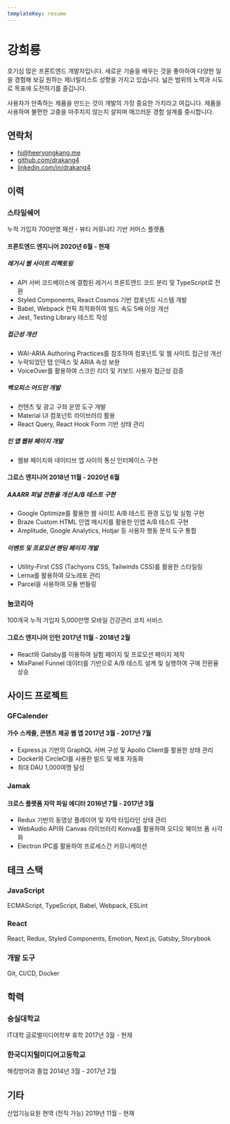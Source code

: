 ```yaml
---
templateKey: resume
---
```


# 강희룡

<p className="text-xl leading-snug text-gray-600 dark:text-gray-400">
  호기심 많은 프론트엔드 개발자입니다. 새로운 기술을 배우는 것을 좋아하여 다양한
  일을 경험해 보길 원하는 제너럴리스트 성향을 가지고 있습니다. 넓은 범위의
  노력과 시도로 목표에 도전하기를 즐깁니다.
</p>
<p className="text-xl leading-snug text-gray-600 dark:text-gray-400">
  사용자가 만족하는 제품을 만드는 것이 개발의 가장 중요한 가치라고 여깁니다.
  제품을 사용하며 불편한 고충을 마주치지 않는지 살피며 매끄러운 경험 설계를
  중시합니다.
</p>

## 연락처

- <hi@heeryongkang.me>
- [github.com/drakang4](https://github.com/drakang4)
- [linkedin.com/in/drakang4](https://www.linkedin.com/in/drakang4)

## 이력

### 스타일쉐어 <ExternalLink href="https://www.styleshare.kr/store" />

누적 가입자 700만명 패션・뷰티 커뮤니티 기반 커머스 플랫폼

<h4 className="mt-6">
  프론트엔드 엔지니어 <Duration>2020년 6월 - 현재</Duration>
</h4>

##### 레거시 웹 사이트 리팩토링

- API 서버 코드베이스에 결합된 레거시 프론트엔드 코드 분리 및 TypeScript로 전환
- Styled Components, React Cosmos 기반 컴포넌트 시스템 개발
- Babel, Webpack 컨픽 최적화하여 빌드 속도 5배 이상 개선
- Jest, Testing Library 테스트 작성

##### 접근성 개선

- WAI-ARIA Authoring Practices를 참조하여 컴포넌트 및 웹 사이트 접근성 개선
- 누락되었던 탭 인덱스 및 ARIA 속성 보완
- VoiceOver를 활용하여 스크린 리더 및 키보드 사용자 접근성 검증

##### 백오피스 어드민 개발

- 컨텐츠 및 광고 구좌 운영 도구 개발
- Material UI 컴포넌트 라이브러리 활용
- React Query, React Hook Form 기반 상태 관리

##### 인 앱 웹뷰 페이지 개발

- 웹뷰 페이지와 네이티브 앱 사이의 통신 인터페이스 구현

<h4 className="mt-6">
  그로스 엔지니어 <Duration>2018년 11월 - 2020년 6월</Duration>
</h4>

##### AAARR 퍼널 전환율 개선 A/B 테스트 구현

- Google Optimize를 활용한 웹 사이트 A/B 테스트 환경 도입 및 실험 구현
- Braze Custom HTML 인앱 메시지를 활용한 인앱 A/B 테스트 구현
- Amplitude, Google Analytics, Hotjar 등 사용자 행동 분석 도구 통합

##### 이벤트 및 프로모션 랜딩 페이지 개발

- Utility-First CSS (Tachyons CSS, Tailwinds CSS)를 활용한 스타일링
- Lerna를 활용하여 모노레포 관리
- Parcel을 사용하여 모듈 번들링

### 눔코리아 <ExternalLink href="https://www.noom.com/ko/" />

100개국 누적 가입자 5,000만명 모바일 건강관리 코치 서비스

<h4 className="mt-6">
  그로스 엔지니어 인턴 <Duration>2017년 11월 - 2018년 2월</Duration>
</h4>

- React와 Gatsby를 이용하여 실험 페이지 및 프로모션 페이지 제작
- MixPanel Funnel 데이터를 기반으로 A/B 테스트 설계 및 실행하여 구매 전환율 상승

## 사이드 프로젝트

### GFCalender <ExternalLink href="https://github.com/drakang4/gfcalendar-demo" />

<h4 className="mt-6">
  가수 스케줄, 콘텐츠 제공 웹 앱 <Duration>2017년 3월 - 2017년 7월</Duration>
</h4>

- Express.js 기반의 GraphQL 서버 구성 및 Apollo Client를 활용한 상태 관리
- Docker와 CircleCI를 사용한 빌드 및 배포 자동화
- 최대 DAU 1,000여명 달성

### Jamak <ExternalLink href="https://github.com/drakang4/jamak" />

<h4 className="mt-6">
  크로스 플랫폼 자막 파일 에디터 <Duration>2016년 7월 - 2017년 3월</Duration>
</h4>

- Redux 기반의 동영상 플레이어 및 자막 타임라인 상태 관리
- WebAudio API와 Canvas 라이브러리 Konva를 활용하여 오디오 웨이브 폼 시각화
- Electron IPC를 활용하여 프로세스간 커뮤니케이션

## 테크 스택

### JavaScript

ECMAScript, TypeScript, Babel, Webpack, ESLint

### React

React, Redux, Styled Components, Emotion, Next.js, Gatsby, Storybook

### 개발 도구

Git, CI/CD, Docker

## 학력

### 숭실대학교

IT대학 글로벌미디어학부 휴학 <Duration>2017년 3월 - 현재</Duration>

### 한국디지털미디어고등학교

해킹방어과 졸업 <Duration>2014년 3월 - 2017년 2월</Duration>

## 기타

산업기능요원 현역 (전직 가능) <Duration>2019년 11월 - 현재</Duration>
